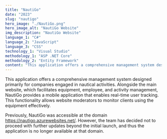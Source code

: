 ```yaml
---
title: "NautiGo"
date: "2023"
slug: "nautigo"
hero_image: "./NautiGo.png"
hero_image_alt: "NautiGo Website"
img_description: "NautiGo Website"
language_1: "C#"
language_2: "JavaScript"
language_3: "CSS"
technology_1: "Visual Studio"
methodology_1: "ASP .NET Core"
methodology_2: "Entity Framework"
content: "This application offers a comprehensive management system designed primarily for companies engaged in nautical activities"
---
```


This application offers a comprehensive management system designed primarily for companies engaged in nautical activities. 
Alongside the main website, which facilitates equipment, employee, and activity management, NautiGo provides a mobile application 
that enables real-time user tracking. This functionality allows website moderators to monitor clients using the equipment effectively.

Previously, NautiGo was accessible at the domain https://nautigo.azurewebsites.net/. However, the team has decided not to proceed 
with further updates beyond the initial launch, and thus the application is no longer available at that domain.